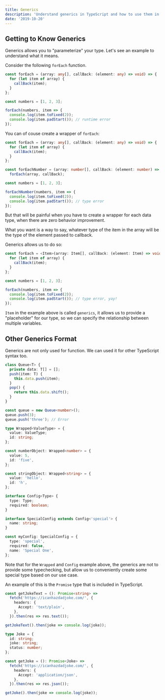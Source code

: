 ```yaml
---
title: Generics
description: 'Understand generics in TypeScript and how to use them in React project.'
date: '2019-10-20'
---
```


## Getting to Know Generics

Generics allows you to "parameterize" your type. Let's see an example to understand what it means.

Consider the following `forEach` function.

```ts live
const forEach = (array: any[], callBack: (element: any) => void) => {
  for (let item of array) {
    callBack(item);
  }
};

const numbers = [1, 2, 3];

forEach(numbers, item => {
  console.log(item.toFixed(2));
  console.log(item.padStart()); // runtime error
});
```

You can of couse create a wrapper of `forEach`:

```ts live
const forEach = (array: any[], callBack: (element: any) => void) => {
  for (let item of array) {
    callBack(item);
  }
};

const forEachNumber = (array: number[], callBack: (element: number) => void) =>
  forEach(array, callBack);

const numbers = [1, 2, 3];

forEachNumber(numbers, item => {
  console.log(item.toFixed(2));
  console.log(item.padStart()); // type error
});
```

But that will be painful when you have to create a wrapper for each data type, when there are zero behavior improvement.

What you want is a way to say, whatever type of the item in the array will be the type of the element passed to callback.

Generics allows us to do so:

```ts live
const forEach = <Item>(array: Item[], callBack: (element: Item) => void) => {
  for (let item of array) {
    callBack(item);
  }
};

const numbers = [1, 2, 3];

forEach(numbers, item => {
  console.log(item.toFixed(2));
  console.log(item.padStart()); // type error, yay!
});
```

`Item` in the example above is called `generics`, it allows us to provide a "placeholder" for our type, so we can specify the relationship between multiple variables.

## Other Generics Format

Generics are not only used for function. We can used it for other TypeScript syntax too.

```ts live
class Queue<T> {
  private data: T[] = [];
  push(item: T) {
    this.data.push(item);
  }
  pop() {
    return this.data.shift();
  }
}

const queue = new Queue<number>();
queue.push(3);
queue.push('three'); // Error

type Wrapped<ValueType> = {
  value: ValueType;
  id: string;
};

const numberObject: Wrapped<number> = {
  value: 5,
  id: 'five',
};

const stringObject: Wrapped<string> = {
  value: 'hello',
  id: 'h',
};

interface Config<Type> {
  type: Type;
  required: boolean;
}

interface SpecialConfig extends Config<'special'> {
  name: string;
}

const myConfig: SpecialConfig = {
  type: 'special',
  required: false,
  name: 'Special One',
};
```

Note that for the `Wrapped` and `Config` example above, the generics are not to provide some typechecking, but allow us to conveniently create some special type based on our use case.

An example of this is the `Promise` type that is included in TypeScript.

```ts live
const getJokeText = (): Promise<string> =>
  fetch('https://icanhazdadjoke.com/', {
    headers: {
      Accept: 'text/plain',
    },
  }).then(res => res.text());

getJokeText().then(joke => console.log(joke));

type Joke = {
  id: string;
  joke: string;
  status: number;
};

const getJoke = (): Promise<Joke> =>
  fetch('https://icanhazdadjoke.com/', {
    headers: {
      Accept: 'application/json',
    },
  }).then(res => res.json());

getJoke().then(joke => console.log(joke));
```
